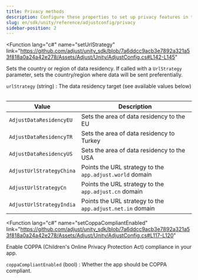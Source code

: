 ```yaml
---
title: Privacy methods
description: Configure these properties to set up privacy features in the Adjust SDK.
slug: en/sdk/unity/reference/adjustconfig/privacy
sidebar-position: 2
---
```


<Function
  lang="c#"
  name="setUrlStrategy"
  link="https://github.com/adjust/unity_sdk/blob/7a6ddcc9acb3e7892a321a53f818a0a24a42e278/Assets/Adjust/Unity/AdjustConfig.cs#L142-L145"
>

Sets the country or region of data residency. If called with a `UrlStrategy` parameter, sets the country/region where data will be sent preferentially.

<slot slot="snippet">


<SetUrlStrategy />

</slot>

<slot slot="parameters">

`urlStrategy` (string)
: The data residency target (see available values below)

<Table height="full-height">

| Value | Description |
| --- | --- |
| `AdjustDataResidencyEU` | Sets the area of data residency to the EU |
| `AdjustDataResidencyTR` | Sets the area of data residency to Turkey |
| `AdjustDataResidencyUS` | Sets the area of data residency to the USA |
| `AdjustUrlStrategyChina` | Points the URL strategy to the `app.adjust.world` domain |
| `AdjustUrlStrategyCn` | Points the URL strategy to the `app.adjust.cn` domain |
| `AdjustUrlStrategyIndia` | Points the URL strategy to the `app.adjust.net.in` domain |

</Table>

</slot>

</Function>

<Function
  lang="c#"
  name="setCoppaCompliantEnabled"
  link="https://github.com/adjust/unity_sdk/blob/7a6ddcc9acb3e7892a321a53f818a0a24a42e278/Assets/Adjust/Unity/AdjustConfig.cs#L117-L120"
>

Enable <Abbr>COPPA (Children's Online Privacy Protection Act)</Abbr> compliance in your app.

<slot slot="snippet">


<SetCoppaCompliantEnabled />

</slot>

<slot slot="parameters">

`coppaCompliantEnabled` (bool)
: Whether the app should be COPPA compliant.

</slot>

</Function>

